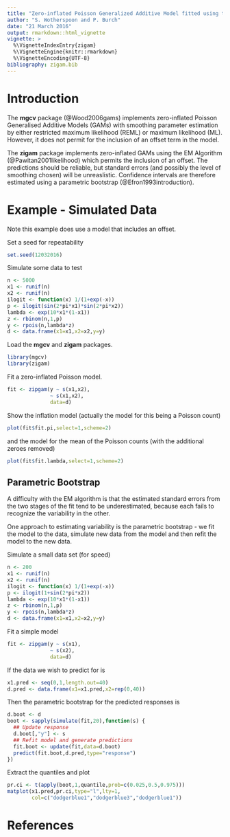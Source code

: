 ```yaml
---
title: "Zero-inflated Poisson Generalized Additive Model fitted using the EM Algorithm"
author: "S. Wotherspoon and P. Burch"
date: "21 March 2016"
output: rmarkdown::html_vignette
vignette: >
  %\VignetteIndexEntry{zigam}
  %\VignetteEngine{knitr::rmarkdown}
  %\VignetteEncoding{UTF-8}
bibliography: zigam.bib
---
```


# Introduction

The **mgcv** package (@Wood2006gams) implements zero-inflated Poisson Generalised Additive Models (GAMs) with smoothing parameter estimation by either restricted maximum likelihood (REML) or maximum likelihood (ML). However, it does not permit for the inclusion of an offset term in the model.

The **zigam** package implements zero-inflated GAMs using the EM Algorithm (@Pawitan2001likelihood) which permits the inclusion of an offset. The predictions should be reliable, but standard errors (and possibly the level of smoothing chosen) will be unreaslistic. Confidence intervals are therefore estimated using a parametric bootstrap (@Efron1993introduction).

# Example - Simulated Data

Note this example does use a model that includes an offset.

Set a seed for repeatability

```r
set.seed(12032016)
```

Simulate some data to test

```r
n <- 5000
x1 <- runif(n)
x2 <- runif(n)
ilogit <- function(x) 1/(1+exp(-x))
p <- ilogit(sin(2*pi*x1)*sin(2*pi*x2))
lambda <- exp(10*x1*(1-x1))
z <- rbinom(n,1,p)
y <- rpois(n,lambda*z)
d <- data.frame(x1=x1,x2=x2,y=y)
```

Load the **mgcv** and **zigam** packages.

```r
library(mgcv)
library(zigam)
```

Fit a zero-inflated Poisson model.

```r
fit <- zipgam(y ~ s(x1,x2),
              ~ s(x1,x2),
              data=d)
```

Show the inflation model (actually the model for this being a Poisson count)

```r
plot(fit$fit.pi,select=1,scheme=2)
```

and the model for the mean of the Poisson counts (with the additional zeroes removed)

```r
plot(fit$fit.lambda,select=1,scheme=2)
```

## Parametric Bootstrap

A difficulty with the EM algorithm is that the estimated standard
errors from the two stages of the fit tend to be underestimated,
because each fails to recognize the variability in the other.

One approach to estimating variability is the parametric bootstrap -
we fit the model to the data, simulate new data from the model and
then refit the model to the new data.

Simulate a small data set (for speed)

```r
n <- 200
x1 <- runif(n)
x2 <- runif(n)
ilogit <- function(x) 1/(1+exp(-x))
p <- ilogit(1+sin(2*pi*x2))
lambda <- exp(10*x1*(1-x1))
z <- rbinom(n,1,p)
y <- rpois(n,lambda*z)
d <- data.frame(x1=x1,x2=x2,y=y)
```

Fit a simple model

```r
fit <- zipgam(y ~ s(x1),
              ~ s(x2),
              data=d)
```

If the data we wish to predict for is

```r
x1.pred <- seq(0,1,length.out=40)
d.pred <- data.frame(x1=x1.pred,x2=rep(0,40))
```

Then the parametric bootstrap for the predicted responses is

```r
d.boot <- d
boot <- sapply(simulate(fit,20),function(s) {
  ## Update response
  d.boot[,"y"] <- s
  ## Refit model and generate predictions
  fit.boot <- update(fit,data=d.boot)
  predict(fit.boot,d.pred,type="response")
})
```

Extract the quantiles and plot

```r
pr.ci <- t(apply(boot,1,quantile,prob=c(0.025,0.5,0.975)))
matplot(x1.pred,pr.ci,type="l",lty=1,
        col=c("dodgerblue1","dodgerblue3","dodgerblue1"))
```

# References

